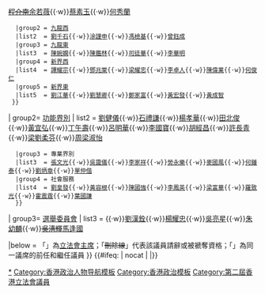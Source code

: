 {{Navbox
|name=香港特別行政區第二屆立法會議員
|image=[[File:Legco.svg|100px]]
|title=[[第二屆香港立法會|香港特別行政區第二屆立法會議員（2000年至2004年）]]
|group1=地方選區
|list1=
{{Navbox subgroup
   |group1 = [[香港島選區|香港島]]
   |list1 =  [[李柱銘]]{{·w}}[[楊森 (香港)|楊森]]{{·w}}<s>[[程介南]]</s>{{to}}[[余若薇]]{{·w}}[[蔡素玉]]{{·w}}[[何秀蘭]]
   |group2 = [[九龍西選區|九龍西]]
   |list2  = [[劉千石]]{{·w}}[[涂謹申]]{{·w}}[[馮檢基]]{{·w}}[[曾鈺成]]
   |group3 = [[九龍東選區|九龍東]]
   |list3  = [[陳婉嫻]]{{·w}}[[陳鑑林]]{{·w}}[[司徒華]]{{·w}}[[李華明]]
   |group4 = [[新界西選區|新界西]]
   |list4  = [[譚耀宗]]{{·w}}[[鄧兆棠]]{{·w}}[[梁耀忠]]{{·w}}[[李卓人]]{{·w}}[[陳偉業]]{{·w}}[[何俊仁]]
   |group5 = [[新界東選區|新界東]]
   |list5  = [[劉江華]]{{·w}}[[劉慧卿]]{{·w}}[[鄭家富]]{{·w}}[[黃宏發]]{{·w}}[[黃成智]] 
  }}
| group2= [[功能界別]]
| list2 = {{Navbox subgroup
   |group2 = 工商金融 
   |list2  = [[陳智思]]{{·w}}[[劉健儀]]{{·w}}[[石禮謙]]{{·w}}[[楊孝華]]{{·w}}[[田北俊]]{{·w}}[[黃宜弘]]{{·w}}[[丁午壽]]{{·w}}[[呂明華]]{{·w}}[[李國寶]]{{·w}}[[胡經昌]]{{·w}}[[許長青]]{{·w}}[[梁劉柔芬]]{{·w}}[[周梁淑怡]]
   |group3 = 專業界別
   |list3  = [[張文光]]{{·w}}[[吳靄儀]]{{·w}}[[李家祥 (1953年)|李家祥]]{{·w}}[[勞永樂]]{{·w}}[[麥國風]]{{·w}}[[何鍾泰]]{{·w}}[[劉炳章]]{{·w}}[[單仲偕]]
   |group4 = 社會服務
   |list4  = [[劉皇發]]{{·w}}[[黃容根]]{{·w}}[[陳國強 (工聯會)|陳國強]]{{·w}}[[李鳳英]]{{·w}}[[梁富華]]{{·w}}[[羅致光]]{{·w}}[[霍震霆]]{{·w}}[[葉國謙]]
   }}
| group3= [[選舉委員會 (香港)|選舉委員會]]
| list3 = {{font color|bg=#F8D000|text=范徐麗泰|link=范徐麗泰}}{{·w}}[[劉漢銓]]{{·w}}[[楊耀忠]]{{·w}}[[吳亮星]]{{·w}}[[朱幼麟]]{{·w}}<s>[[吳清輝]]</s>{{to}}[[馬逢國]]

|below = 「{{font color|bg=#F8D000|text=黃底色}}」為[[香港立法會主席|立法會主席]]；「<s>刪除線</s>」代表該議員請辭或被褫奪資格；「{{to}}」為同一議席的前任和繼任議員
}}<noinclude>
[[Category:第二届香港立法会议员|*]]
[[Category:香港政治人物导航模板]]
[[Category:香港政治模板]]
</noinclude><includeonly>{{#ifeq: {{{1|}}} | nocat | |[[Category:第二屆香港立法會議員]]}}</includeonly>